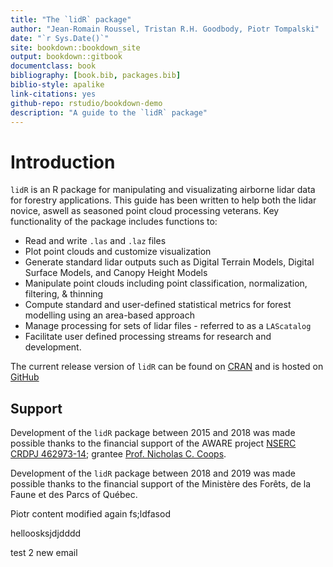 ```yaml
--- 
title: "The `lidR` package"
author: "Jean-Romain Roussel, Tristan R.H. Goodbody, Piotr Tompalski"
date: "`r Sys.Date()`"
site: bookdown::bookdown_site
output: bookdown::gitbook
documentclass: book
bibliography: [book.bib, packages.bib]
biblio-style: apalike
link-citations: yes
github-repo: rstudio/bookdown-demo
description: "A guide to the `lidR` package"
---
```


# Introduction

`lidR` is an R package for manipulating and visualizating airborne lidar data for forestry applications. This guide has been written to help both the lidar novice, aswell as seasoned point cloud processing veterans. Key functionality of the package includes functions to:

* Read and write `.las` and `.laz` files
* Plot point clouds and customize visualization
* Generate standard lidar outputs such as Digital Terrain Models, Digital Surface Models, and Canopy Height Models
* Manipulate point clouds including point classification, normalization, filtering, & thinning
* Compute standard and user-defined statistical metrics for forest modelling using an area-based approach
* Manage processing for sets of lidar files - referred to as a `LAScatalog`
* Facilitate user defined processing streams for research and development.

The current release version of `lidR` can be found on [CRAN](https://cran.r-project.org/web/packages/lidR/) and is hosted on [GitHub](https://github.com/Jean-Romain/lidR)

## Support
Development of the `lidR` package between 2015 and 2018 was made possible thanks to the financial support of the AWARE project [NSERC CRDPJ 462973-14](https://aware.forestry.ubc.ca/); grantee [Prof. Nicholas C. Coops](https://profiles.forestry.ubc.ca/person/nicholas-coops/).

Development of the `lidR` package between 2018 and 2019 was made possible thanks to the financial support of the Ministère des Forêts, de la Faune et des Parcs of Québec.

Piotr content modified again fs;ldfasod


helloosksjdjdddd

test 2 new email



